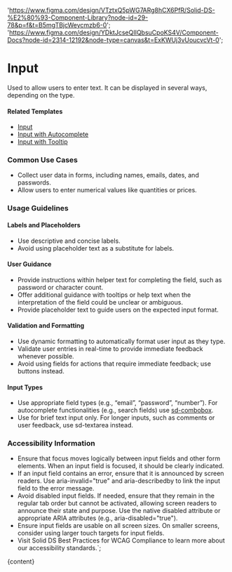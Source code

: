 

  'https://www.figma.com/design/VTztxQ5pWG7ARg8hCX6PfR/Solid-DS-%E2%80%93-Component-Library?node-id=29-78&p=f&t=B5mgTBjcWeycmzb6-0';
  'https://www.figma.com/design/YDktJcseQIIQbsuCpoKS4V/Component-Docs?node-id=2314-12192&node-type=canvas&t=ExKWUj3vUoucvcVt-0';

# Input

Used to allow users to enter text. It can be displayed in several ways, depending on the type.

<DefaultStory />

<DocumentationLinks storybookLink="${storybookLink}" figmaLibrary="${figmaLibrary}" figmaDocs="${figmaDocs}" />

#### Related Templates

- [Input](/?path=/docs/templates-input--docs)
- [Input with Autocomplete](/?path=/docs/templates-autocomplete--docs)
- [Input with Tooltip](/?path=/docs/templates-tooltip--docs#input%20with%20tooltip)

### Common Use Cases

- Collect user data in forms, including names, emails, dates, and passwords.
- Allow users to enter numerical values like quantities or prices.

### Usage Guidelines

#### Labels and Placeholders

- Use descriptive and concise labels.
- Avoid using placeholder text as a substitute for labels.

#### User Guidance

- Provide instructions within helper text for completing the field, such as password or character count.
- Offer additional guidance with tooltips or help text when the interpretation of the field could be unclear or ambiguous.
- Provide placeholder text to guide users on the expected input format.

#### Validation and Formatting

- Use dynamic formatting to automatically format user input as they type.
- Validate user entries in real-time to provide immediate feedback whenever possible.
- Avoid using fields for actions that require immediate feedback; use buttons instead.

#### Input Types

- Use appropriate field types (e.g., “email”, “password”, “number”). For autocomplete functionalities (e.g., search fields) use [sd-combobox](/?path=/docs/components-sd-combobox--docs).
- Use for brief text input only. For longer inputs, such as comments or user feedback, use sd-textarea instead.

### Accessibility Information

- Ensure that focus moves logically between input fields and other form elements. When an input field is focused, it should be clearly indicated.
- If an input field contains an error, ensure that it is announced by screen readers. Use aria-invalid="true" and aria-describedby to link the input field to the error message.
- Avoid disabled input fields. If needed, ensure that they remain in the regular tab order but cannot be activated, allowing screen readers to announce their state and purpose. Use the native disabled attribute or appropriate ARIA attributes (e.g., aria-disabled="true").
- Ensure input fields are usable on all screen sizes. On smaller screens, consider using larger touch targets for input fields.
- Visit <sd-link href="https://www.figma.com/design/YDktJcseQIIQbsuCpoKS4V/Component-Docs?node-id=10708-5011&t=Z1FxSGWkmXG5r5sw-4" target="_blank">Solid DS Best Practices for WCAG Compliance</sd-link> to learn more about our accessibility standards.`;

<Meta title="Components/sd-input/Overview" />

<OverviewFormatter story={InputStories.Default}>{content}</OverviewFormatter>
